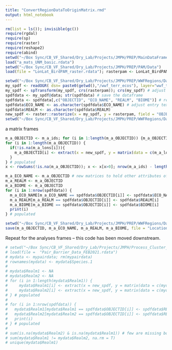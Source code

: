 ```yaml
---
title: "ConvertRegionDataToOriginMatrix.rmd"
output: html_notebook
---
```




```r
rm(list = ls()); invisible(gc())
require(rgdal)
require(sp)
require(raster)
require(reshape2)
require(abind)
setwd("~/Box Sync/CB_VF_Shared/Dry_Lab/Projects/JMPH/PREP/MainDataFrame/Data")
load("a_mats_UNM_basic.rdata")
setwd("~/Box Sync/CB_VF_Shared/Dry_Lab/Projects/JMPH/PREP/PAM/Data")
load(file = "LonLat_BirdPAM_raster.rdata"); rasterpam <- LonLat_BirdPAM_raster; rm(LonLat_BirdPAM_raster)
```


```r
setwd("~/Box Sync/CB_VF_Shared/Dry_Lab/Projects/JMPH/PREP/WWFRegions/Data")
my_spdf <- readOGR( dsn= paste0(getwd(),"/wwf_terr_ecos"), layer="wwf_terr_ecos", verbose=FALSE) # load ogr
my_spdf <- spTransform(my_spdf, crs(rasterpam)); crs(my_spdf) # adjust projection
spdfdata <- my_spdf@data; str(spdfdata) # save the dataframe
spdfdata <- spdfdata[,c("OBJECTID", "ECO_NAME", "REALM", "BIOME")] # retain interest columns
spdfdata$ECO_NAME <- as.character(spdfdata$ECO_NAME) # adjust entry text
spdfdata$REALM <- as.character(spdfdata$REALM)
new_spdf <- raster::rasterize(x = my_spdf, y = rasterpam, field = "OBJECTID") # rasterize
setwd("~/Box Sync/CB_VF_Shared/Dry_Lab/Projects/JMPH/PREP/WWFRegions/Data"); save(my_spdf, file = "bioregions_SPDF_for_plotting.rdata")
```

a matrix frames
```r
m_a_OBJECTID <- m_a_ids; for (i in 1:length(m_a_OBJECTID)) {m_a_OBJECTID[i] <- NA} # new matrix to hold IDs for origins
for (i in 1:length(m_a_OBJECTID)) {
  if(!is.na(m_a_lons[i])){
    m_a_OBJECTID[i] <- extract(x = new_spdf, y = matrix(data = c(m_a_lons[i], m_a_lats[i]), nrow = 1))
  }
} # populated
x <- rowSums(!is.na(m_a_OBJECTID)); x <- x[x>0]; nrow(m_a_ids) - length(x) # 35 species without any data here.

m_a_ECO_NAME <- m_a_OBJECTID # new matrices to hold other attributes of interest
m_a_REALM <- m_a_OBJECTID
m_a_BIOME <- m_a_OBJECTID
for (i in 1:nrow(spdfdata)) {
  m_a_ECO_NAME[m_a_ECO_NAME == spdfdata$OBJECTID[i]] <- spdfdata$ECO_NAME[i]
  m_a_REALM[m_a_REALM == spdfdata$OBJECTID[i]] <- spdfdata$REALM[i]
  m_a_BIOME[m_a_BIOME == spdfdata$OBJECTID[i]] <- spdfdata$BIOME[i]
  print(i)
} # populated

setwd("~/Box Sync/CB_VF_Shared/Dry_Lab/Projects/JMPH/PREP/WWFRegions/Data")
save(m_a_OBJECTID, m_a_ECO_NAME, m_a_REALM, m_a_BIOME, file = "Location_Identities.rdata") # save. 
```



Repeat for the analyses frames -- this code has been moved downstream. 
```r
# setwd("~/Box Sync/CB_VF_Shared/Dry_Lab/Projects/JMPH/Process_Cluster_Outputs/Data")
# load(file =  "Pair_Barrier_Data_FEB2021.rdata")
# mydata <- mypairdata; rm(mypairdata)
# rownames(mydata) <- mydata$Species.1
# 
# mydata$Realm1 <- NA
# mydata$Realm2 <- NA
# for (i in 1:length(mydata$Realm1)) {
#     mydata$Realm1[i] <- extract(x = new_spdf, y = matrix(data = c(mydata$centroid_lon_sp1[i], mydata$centroid_lat_sp1[i]), nrow = 1))
#     mydata$Realm2[i] <- extract(x = new_spdf, y = matrix(data = c(mydata$centroid_lon_sp2[i], mydata$centroid_lat_sp2[i]), nrow = 1))
# } # populated
# 
# for (i in 1:nrow(spdfdata)) {
#   mydata$Realm1[mydata$Realm1 == spdfdata$OBJECTID[i]] <- spdfdata$REALM[i]
#   mydata$Realm2[mydata$Realm2 == spdfdata$OBJECTID[i]] <- spdfdata$REALM[i]
#   print(i)
# } # populated
# 
# sum(is.na(mydata$Realm2) & is.na(mydata$Realm1)) # few are missing both!
# sum(mydata$Realm1 != mydata$Realm2, na.rm = T)
# unique(mydata$Realm1)
```

